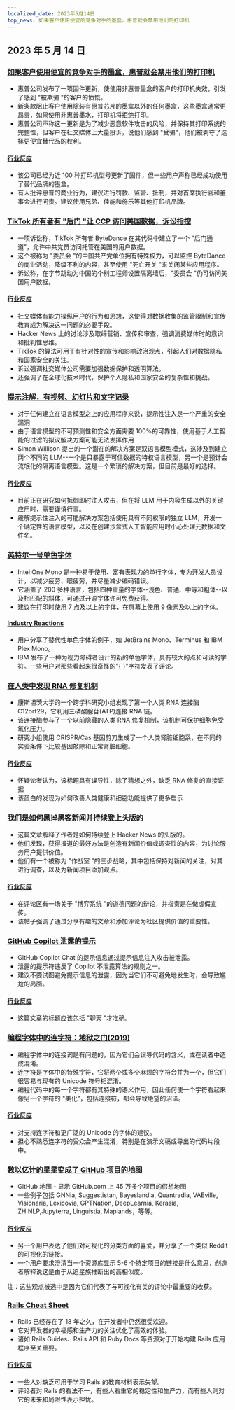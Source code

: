```yaml
---
localized_date: 2023年5月14日
top_news: 如果客户使用便宜的竞争对手的墨盒，惠普就会禁用他们的打印机
---
```




<CallToAction />

<Steps>

## 2023 年 5 月 14 日

### [如果客户使用便宜的竞争对手的墨盒，惠普就会禁用他们的打印机](https://www.telegraph.co.uk/money/consumer-affairs/hp-printers-computers-ink-cartridges-rivals/)

- 惠普公司发布了一项固件更新，使使用非惠普墨盒的客户的打印机失效，引发了感到 "被欺骗 "的客户的愤慨。
- 新条款阻止客户使用除装有惠普芯片的墨盒以外的任何墨盒，这些墨盒通常更昂贵，如果使用非惠普墨水，打印机将拒绝打印。
- 惠普公司声称这一更新是为了减少恶意软件攻击的风险，并保持其打印系统的完整性，但客户在社交媒体上大量投诉，说他们感到 "受骗"，他们被剥夺了选择更便宜替代品的权利。

#### [行业反应](http://news.ycombinator.com/item?id=35930518)

- 该公司已经为近 100 种打印机型号更新了固件，但一些用户声称已经成功使用了替代品牌的墨盒。
- 有人批评惠普的商业行为，建议进行罚款、监管、抵制，并对首席执行官和董事会进行问责。建议使用兄弟、佳能和施乐等其他打印机品牌。

### [TikTok 所有者有 "后门 "让 CCP 访问美国数据，诉讼指控](https://www.businessinsider.com/new-lawsuit-alleges-tiktok-owner-let-ccp-access-user-data-2023-5)

- 一项诉讼称，TikTok 所有者 ByteDance 在其代码中建立了一个 "后门通道"，允许中共党员访问托管在美国的用户数据。
- 这个被称为 "委员会 "的中国共产党单位拥有特殊权力，可以监控 ByteDance 的商业活动，降级不利的内容，甚至使用 "死亡开关 "来关闭某些应用程序。
- 诉讼称，在字节跳动为中国的个别工程师设置隔离墙后，"委员会 "仍可访问美国用户数据。

#### [行业反应](http://news.ycombinator.com/item?id=35929348)

- 社交媒体有能力操纵用户的行为和思想，这使得对数据收集的监管限制和宣传教育成为解决这一问题的必要手段。
- Hacker News 上的讨论涉及取缔营销、宣传和审查，强调消费媒体时的意识和批判性思维。
- TikTok 的算法可用于有针对性的宣传和影响政治观点，引起人们对数据隐私和国家安全的关注。
- 诉讼强调社交媒体公司需要加强数据保护和透明算法。
- 还强调了在全球化技术时代，保护个人隐私和国家安全的复杂性和挑战。

### [提示注解，有视频、幻灯片和文字记录](https://simonwillison.net/2023/May/2/prompt-injection-explained/)

- 对于任何建立在语言模型之上的应用程序来说，提示性注入是一个严重的安全漏洞
- 由于语言模型的不可预测性和安全方面需要 100%的可靠性，使用基于人工智能的过滤的拟议解决方案可能无法发挥作用
- Simon Willison 提出的一个潜在的解决方案是双语言模型模式，这涉及到建立两个不同的 LLM--一个是只暴露于可信数据的特权语言模型，另一个是预计会流氓化的隔离语言模型。这是一个繁琐的解决方案，但目前是最好的选择。

#### [行业反应](http://news.ycombinator.com/item?id=35929122)

- 目前正在研究如何抵御即时注入攻击，但在将 LLM 用于内容生成以外的关键应用时，需要谨慎行事。
- 缓解提示性注入的可能解决方案包括使用具有不同权限的独立 LLM，开发一个确定性的语言模型，以及在创建沙盒式人工智能应用时小心处理元数据和文件名。

### [英特尔一号单色字体](https://github.com/intel/intel-one-mono)

- Intel One Mono 是一种易于使用、富有表现力的单行字体，专为开发人员设计，以减少疲劳、眼疲劳，并尽量减少编码错误。
- 它涵盖了 200 多种语言，包括四种重量的字体--浅色、普通、中等和粗体--以及相匹配的斜体，可通过开源字体许可免费获得。
- 建议在打印时使用 7 点及以上的字体，在屏幕上使用 9 像素及以上的字体。

#### [Industry Reactions](http://news.ycombinator.com/item?id=35925124)

- 用户分享了替代性单色字体的例子，如 JetBrains Mono、Terminus 和 IBM Plex Mono。
- IBM 发布了一种为视力障碍者设计的新的单色字体，具有较大的点和可读的字符。一些用户对那些看起来很奇怪的"{ }"字符发表了评论。

### [在人类中发现 RNA 修复机制](https://phys.org/news/2023-04-hidden-rna-mechanism-humans.html)

- 康斯坦茨大学的一个跨学科研究小组发现了第一个人类 RNA 连接酶 C12orf29，它利用三磷酸腺苷(ATP)连接 RNA 链。
- 该连接酶参与了一个以前隐藏的人类 RNA 修复机制，该机制可保护细胞免受氧化压力。
- 研究小组使用 CRISPR/Cas 基因剪刀生成了一个人类肾脏细胞系，在不同的实验条件下比较基因敲除和正常肾脏细胞。

#### [行业反应](http://news.ycombinator.com/item?id=35924495)

- 怀疑论者认为，该标题具有误导性，除了猜想之外，缺乏 RNA 修复的直接证据
- 该蛋白的发现为如何改善人类健康和细胞功能提供了更多启示

### [我们是如何黑掉黑客新闻并持续登上头版的](https://www.indiehackers.com/post/how-to-hack-hacker-news-and-consistently-hit-the-front-page-56b4a04e12)

- 这篇文章解释了作者是如何持续登上 Hacker News 的头版的。
- 他们发现，获得报道的最好方法是创造有新闻价值或调查性的内容，为讨论服务用户提供价值。
- 他们有一个被称为 "作战室 "的三步战略，其中包括保持对新闻的关注，对其进行调查，以及为新闻项目添加观点。

#### [行业反应](http://news.ycombinator.com/item?id=35929794)

- 在评论区有一场关于 "博弈系统 "的道德问题的辩论，并指责是在做虚假宣传。
- 该帖子强调了通过分享有趣的文章和添加评论为社区提供价值的重要性。

### [GitHub Copilot 泄露的提示](https://simonwillison.net/2023/May/12/github-copilot-chat-leaked-prompt/)

- GitHub Copilot Chat 的提示信息通过提示信息注入攻击被泄露。
- 泄露的提示符违反了 Copilot 不泄露算法的规则之一。
- 建议不要试图避免提示信息的泄露，因为当它们不可避免地发生时，会导致尴尬的局面。

#### [行业反应](http://news.ycombinator.com/item?id=35924293)

- 这篇文章的标题应该包括 "聊天 "才准确。

### [编程字体中的连字符：地狱之门(2019)](https://practicaltypography.com/ligatures-in-programming-fonts-hell-no.html)

- 编程字体中的连接词是有问题的，因为它们会误导代码的含义，或在读者中造成混淆。
- 连字符是字体中的特殊字符，它将两个或多个麻烦的字符合并为一个，但它们很容易与现有的 Unicode 符号相混淆。
- 编程代码中的每一个字符都有其特殊的语义作用，因此任何使一个字符看起来像另一个字符的 "美化"，包括连接符，都会导致绝望的沼泽。

#### [行业反应](http://news.ycombinator.com/item?id=35925821)

- 对支持连字符和更广泛的 Unicode 的字体的建议。
- 担心不熟悉连字符的受众会产生混淆，特别是在演示文稿或导出的代码片段中。

### [数以亿计的星星变成了 GitHub 项目的地图](https://anvaka.github.io/map-of-github/)

- GitHub 地图 - 显示 GitHub.com 上 45 万多个项目的假想地图
- 一些例子包括 GNNia, Suggestistan, Bayeslandia, Quantradia, VAEville, Visionaria, Lexicovia, GPTNation, DeepLearnia, Kerasia, ZH.NLP,Jupyterra, Linguistia, Maplands，等等。

#### [行业反应](http://news.ycombinator.com/item?id=35931402)

- 另一个用户表达了他们对可视化的分类方面的喜爱，并分享了一个类似 Reddit 的可视化的链接。
- 一个用户要求澄清当一个资源库显示 5-6 个特定项目的链接是什么意思，创造者解释说这是由于从追星族推断出的高相似度。

注：这些观点被选中是因为它们代表了与可视化有关的评论中最重要的收获。

### [Rails Cheat Sheet](https://fly.io/ruby-dispatch/welcome-to-rails-cheat-sheet/)

- Rails 已经存在了 18 年之久，在开发者中仍然很受欢迎。
- 它对开发者的幸福感和生产力的关注优化了高效的体验。
- 诸如 Rails Guides、Rails API 和 Ruby Docs 等资源对于开始构建 Rails 应用程序至关重要。

#### [行业反应](http://news.ycombinator.com/item?id=35927813)

- 一些人对缺乏可用于学习 Rails 的教育材料表示失望。
- 评论者对 Rails 的看法不一，有些人看重它的稳定性和生产力，而有些人则对它的未来和局限性表示担忧。

</Steps>
